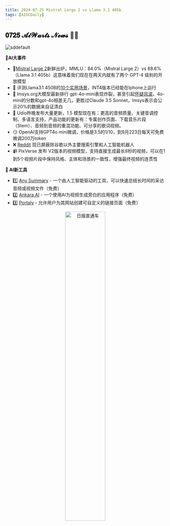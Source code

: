 ```yaml
---
title: 2024-07-25 Mistral Large 2 vs Llama 3.1 405b
tags: [AIGCDaily]
---
```


## 𝟎𝟕𝟐𝟓 𝓐𝓲𝓦𝓪𝓻𝓽𝓼 𝓝𝓮𝔀𝓼  🧙📰 

![sddefault](https://cdn.jsdelivr.net/gh/donttal/imgbed/img/sddefault.jpg)

**🤯AI大事件**

- 🤖[Mistral Large 2](https://x.com/sophiamyang/status/1816135311350718611)新鲜出炉，MMLU：84.0%（Mistral Large 2）vs 88.6%（Llama 3.1 405b）这意味着我们现在在两天内就有了两个 GPT-4 级别的开放模型
- 🦙 评测Llama3.1 450B的[10个实用场景](https://mp.weixin.qq.com/s/WPoEN4zbuG8ZfWmDB7jZrg)，INT4版本已经能在Iphone上运行
- 🐫 lmsys.org大模型最新排行 gpt-4o-mini表现炸裂，甚至引起[怀疑风波](https://x.com/aiwarts/status/1816425344863502504)。4o-mini的分数和gpt-4o相差无几，更胜过Claude 3.5 Sonnet，lmsys表示会公示20%的数据来自证清白
- 🎵 Udio昨晚发布大量更新，1.5 模型现在有：更高的音频质量、关键音调控制、多语言支持，产品功能的更新有：专属创作页面、下载音乐片段（Stem）、音频到音频的重混功能、可分享的歌词视频。
- 😏 OpenAI支持GPT4o mini微调，价格是3.5的1/10，到9月223日每天可免费微调200万token
- ❌ [Reddit](https://www.theverge.com/2024/7/24/24205244/reddit-blocking-search-engine-crawlers-ai-bot-google) 现已屏蔽除谷歌以外主要搜索引擎和人工智能机器人
- 📹 PixVerse 发布 V2版本的视频模型，支持直接生成最长8秒的视频，可以在1到5个视频片段中保持风格、主体和场景的一致性，增强最终视频的连贯性

**🧰 AI新工具**

- 1️⃣ [Any Summary](https://www.anysummary.app/) - 一个由人工智能驱动的工具，可以快速总结长时间的采访音频或视频文件（免费）
- 2️⃣ [Ankara AI](https://ankarawebsite.vercel.app/) - 一个使用AI为视频生成旁白的应用程序（免费）
- 3️⃣ [Portaly](https://portaly.cc/en) - 允许用户为其网站创建可自定义的链接页面（免费）

<p align="center">
  <img src="https://cdn.jsdelivr.net/gh/donttal/imgbed/img/coder2.png" alt="日报直通车" width="50%"/>
</p>